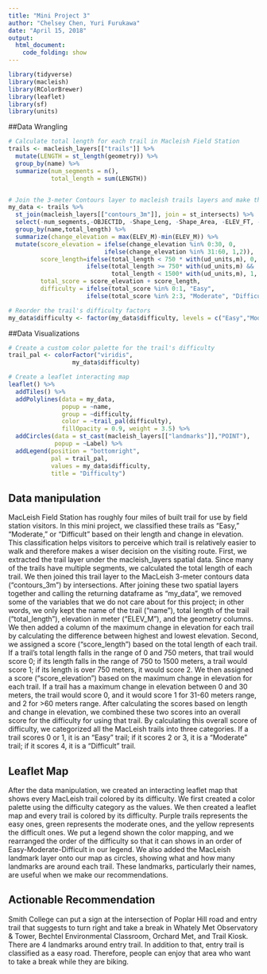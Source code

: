```yaml
---
title: "Mini Project 3"
author: "Chelsey Chen, Yuri Furukawa"
date: "April 15, 2018"
output:
  html_document:
    code_folding: show
---
```


```r
library(tidyverse)
library(macleish)
library(RColorBrewer)
library(leaflet)
library(sf)
library(units)
```


##Data Wrangling 
```r
# Calculate total length for each trail in Macleish Field Station
trails <- macleish_layers[["trails"]] %>%
  mutate(LENGTH = st_length(geometry)) %>%
  group_by(name) %>%
  summarize(num_segments = n(), 
            total_length = sum(LENGTH))


# Join the 3-meter Contours layer to macleish trails layers and make that as a new dataframe
my_data <- trails %>%
  st_join(macleish_layers[["contours_3m"]], join = st_intersects) %>%
  select(-num_segments,-OBJECTID, -Shape_Leng, -Shape_Area, -ELEV_FT, -INDEX_ARC, -SHAPE_LEN) %>%
  group_by(name,total_length) %>%
  summarize(change_elevation = max(ELEV_M)-min(ELEV_M)) %>%
  mutate(score_elevation = ifelse(change_elevation %in% 0:30, 0,
                           ifelse(change_elevation %in% 31:60, 1,2)),
         score_length=ifelse(total_length < 750 * with(ud_units,m), 0,
                      ifelse(total_length >= 750* with(ud_units,m) && 
                             total_length < 1500* with(ud_units,m), 1, 2)),
         total_score = score_elevation + score_length,
         difficulty = ifelse(total_score %in% 0:1, "Easy",
                      ifelse(total_score %in% 2:3, "Moderate", "Difficult")))

# Reorder the trail's difficulty factors
my_data$difficulty <- factor(my_data$difficulty, levels = c("Easy","Moderate","Difficult"))
```

##Data Visualizations
```r
# Create a custom color palette for the trail's difficulty
trail_pal <- colorFactor("viridis", 
                  my_data$difficulty)

# Create a leaflet interacting map
leaflet() %>%
  addTiles() %>%
  addPolylines(data = my_data,
               popup = ~name,
               group = ~difficulty,
               color = ~trail_pal(difficulty),
               fillOpacity = 0.9, weight = 3.5) %>%
  addCircles(data = st_cast(macleish_layers[["landmarks"]],"POINT"),
             popup = ~Label) %>%
  addLegend(position = "bottomright",
            pal = trail_pal,
            values = my_data$difficulty, 
            title = "Difficulty")
```

## Data manipulation
MacLeish Field Station has roughly four miles of built trail for use by field station visitors. In this mini project, we classified these trails as “Easy,” “Moderate,” or “Difficult” based on their length and change in elevation. This classification helps visitors to perceive which trail is relatively easier to walk and therefore makes a wiser decision on the visiting route.
First, we extracted the trail layer under the macleish_layers spatial data. Since many of the trails have multiple segments, we calculated the total length of each trail. We then joined this trail layer to the MacLeish 3-meter contours data ("contours_3m") by intersections. After joining these two spatial layers together and calling the returning dataframe as "my_data", we removed some of the variables that we do not care about for this project; in other words, we only kept the name of the trail ("name"), total length of the trail ("total_length"), elevation in meter ("ELEV_M"), and the geometry columns. We then added a column of the maximum change in elevation for each trail by calculating the difference between highest and lowest elevation.
Second, we assigned a score ("score_length") based on the total length of each trail. If a trail's total length falls in the range of 0 and 750 meters, that trail would score 0; if its length falls in the range of 750 to 1500 meters, a trail would score 1; if its length is over 750 meters, it would score 2. We then assigned a score ("score_elevation") based on the maximum change in elevation for each trail. If a trail has a maximum change in elevation between 0 and 30 meters, the trail would score 0, and it would score 1 for 31-60 meters range, and 2 for >60 meters range. After calculating the scores based on length and change in elevation, we combined these two scores into an overall score for the difficulty for using that trail. By calculating this overall score of difficulty, we categorized all the MacLeish trails into three categories. If a trail scores 0 or 1, it is an "Easy" trail; if it scores 2 or 3, it is a "Moderate" trail; if it scores 4, it is a "Difficult" trail.

## Leaflet Map
After the data manipulation, we created an interacting leaflet map that shows every MacLeish trail colored by its difficulty. We first created a color palette using the difficulty category as the values. We then created a leaflet map and every trail is colored by its difficulty. Purple trails represents the easy ones, green represents the moderate ones, and the yellow represents the difficult ones. We put a legend shown the color mapping, and we rearranged the order of the difficulty so that it can shows in an order of Easy-Moderate-Difficult in our legend. We also added the MacLeish landmark layer onto our map as circles, showing what and how many landmarks are around each trail. These landmarks, particularly their names, are useful when we make our recommendations.


## Actionable Recommendation

Smith College can put a sign at the intersection of Poplar Hill road and entry trail that suggests to turn right and take a break in Whately Met Observatory & Tower, Bechtel Environmental Classroom, Orchard Met, and Trail Kiosk. There are 4 landmarks around entry trail. In addition to that, entry trail is classified as a easy road. Therefore, people can enjoy that area who want to take a break while they are biking. 


[^1]: Our GitHub repository is: https://github.com/YuriFurukawa/miniproject3.git


